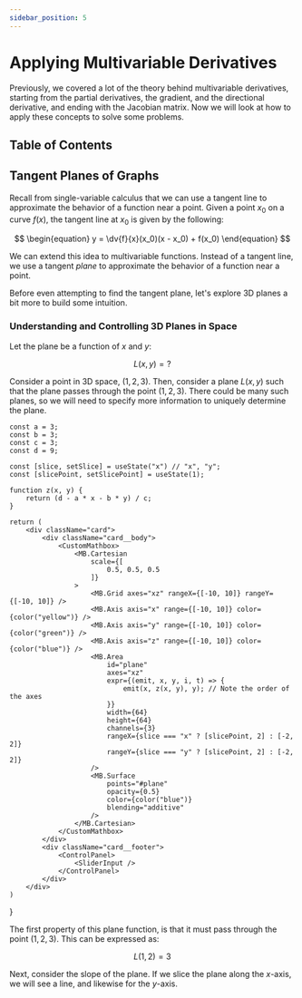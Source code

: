 ```yaml
---
sidebar_position: 5
---
```




# Applying Multivariable Derivatives

Previously, we covered a lot of the theory behind multivariable derivatives, starting from the partial derivatives, the gradient, and the directional derivative, and ending with the Jacobian matrix.
Now we will look at how to apply these concepts to solve some problems.

## Table of Contents

<TOCInline toc={toc} />

## Tangent Planes of Graphs

Recall from single-variable calculus that we can use a tangent line to approximate the behavior of a function near a point.
Given a point $x_0$ on a curve $f(x)$, the tangent line at $x_0$ is given by the following:

$$
\begin{equation}
y = \dv{f}{x}(x_0)(x - x_0) + f(x_0)
\end{equation}
$$

We can extend this idea to multivariable functions.
Instead of a tangent line, we use a tangent *plane* to approximate the behavior of a function near a point.

Before even attempting to find the tangent plane, let's explore 3D planes a bit more to build some intuition.

### Understanding and Controlling 3D Planes in Space

Let the plane be a function of $x$ and $y$:

$$
\begin{equation}
L(x, y) = ?
\end{equation}
$$

Consider a point in 3D space, $(1, 2, 3)$.
Then, consider a plane $L(x, y)$ such that the plane passes through the point $(1, 2, 3)$.
There could be many such planes, so we will need to specify more information to uniquely determine the plane.


    const a = 3;
    const b = 3;
    const c = 3;
    const d = 9;

    const [slice, setSlice] = useState("x") // "x", "y";
    const [slicePoint, setSlicePoint] = useState(1);

    function z(x, y) {
        return (d - a * x - b * y) / c;
    }

    return (
        <div className="card">
            <div className="card__body">
                <CustomMathbox>
                    <MB.Cartesian
                        scale={[
                            0.5, 0.5, 0.5
                        ]}
                    >
                        <MB.Grid axes="xz" rangeX={[-10, 10]} rangeY={[-10, 10]} />
                        <MB.Axis axis="x" range={[-10, 10]} color={color("yellow")} />
                        <MB.Axis axis="y" range={[-10, 10]} color={color("green")} />
                        <MB.Axis axis="z" range={[-10, 10]} color={color("blue")} />
                        <MB.Area
                            id="plane"
                            axes="xz"
                            expr={(emit, x, y, i, t) => {
                                emit(x, z(x, y), y); // Note the order of the axes
                            }}
                            width={64}
                            height={64}
                            channels={3}
                            rangeX={slice === "x" ? [slicePoint, 2] : [-2, 2]}
                            rangeY={slice === "y" ? [slicePoint, 2] : [-2, 2]}
                        />
                        <MB.Surface
                            points="#plane"
                            opacity={0.5}
                            color={color("blue")}
                            blending="additive"
                        />
                    </MB.Cartesian>
                </CustomMathbox>
            </div>
            <div className="card__footer">
                <ControlPanel>
                    <SliderInput />
                </ControlPanel>
            </div>
        </div>
    )
}

The first property of this plane function, is that it must pass through the point $(1, 2, 3)$. This can be expressed as:

$$
\begin{equation}
L(1, 2) = 3
\end{equation}
$$

Next, consider the slope of the plane. If we slice the plane along the $x$-axis, we will see a line, and likewise for the $y$-axis.

<div className="card">
    <ControlPanel>
        <SliderInput label="a" latex value={1} min={0} max={10} />
    </ControlPanel>
</div>
